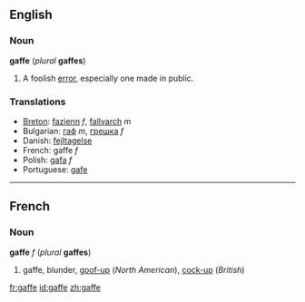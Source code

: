 ==English==
===Noun===
'''gaffe''' (''plural'' '''gaffes''')
# A foolish [[error]], especially one made in public.

===Translations===
*[[Breton]]: [[fazienn]] ''f'', [[fallvarch]] ''m''
*Bulgarian: [[гаф]] ''m'', [[грешка]] ''f''
*Danish: [[fejltagelse]]
*French: gaffe ''f''
*Polish: [[gafa]] ''f''
*Portuguese: [[gafe]]

----
==French==
===Noun===
'''gaffe''' ''f'' (''plural'' '''gaffes''')

#gaffe, blunder, [[goof-up]] (''North American''), [[cock-up]] (''British'')

[[fr:gaffe]]
[[id:gaffe]]
[[zh:gaffe]]